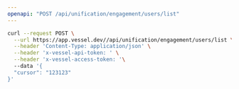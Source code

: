 ```yaml
---
openapi: "POST /api/unification/engagement/users/list"
---
```


<RequestExample>

```bash Request
curl --request POST \
  --url https://app.vessel.dev//api/unification/engagement/users/list \
  --header 'Content-Type: application/json' \
  --header 'x-vessel-api-token: ' \
  --header 'x-vessel-access-token: '\ 
  --data '{
  "cursor": "123123"
}'
```

</RequestExample>


      